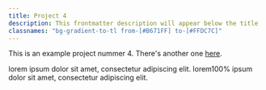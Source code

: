 ```yaml
---
title: Project 4
description: This frontmatter description will appear below the title
classnames: "bg-gradient-to-tl from-[#B671FF] to-[#FFDC7C]"
---
```


This is an example project nummer 4. There's another one [here](/projects/example-post).

lorem ipsum dolor sit amet, consectetur adipiscing elit.
lorem100% ipsum dolor sit amet, consectetur adipiscing elit.
